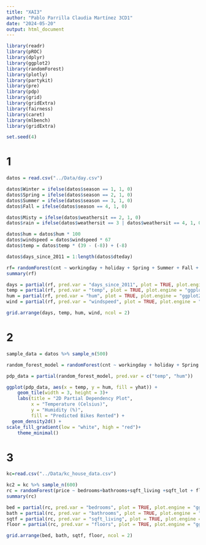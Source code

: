 ```yaml
---
title: "XAI3"
author: "Pablo Parrilla Claudia Martínez 3CD1"
date: "2024-05-20"
output: html_document
---
```



```r
library(readr)
library(pROC)
library(dplyr)
library(ggplot2)
library(randomForest)
library(plotly)
library(partykit)
library(pre)
library(pdp)
library(grid)
library(gridExtra)
library(fairness)
library(caret)
library(mlbench)
library(gridExtra)

set.seed(4)

```


# 1


```r
datos = read.csv("../Data/day.csv")

datos$Winter = ifelse(datos$season == 1, 1, 0)
datos$Spring = ifelse(datos$season == 2, 1, 0)
datos$Summer = ifelse(datos$season == 3, 1, 0)
datos$Fall = ifelse(datos$season == 4, 1, 0)

datos$Misty = ifelse(datos$weathersit == 2, 1, 0)
datos$rain = ifelse(datos$weathersit == 3 | datos$weathersit == 4, 1, 0)

datos$hum = datos$hum * 100
datos$windspeed = datos$windspeed * 67
datos$temp = datos$temp * (39 - (-8)) + (-8)

datos$days_since_2011 = 1:length(datos$dteday)

```

```r
rf= randomForest(cnt ~ workingday + holiday + Spring + Summer + Fall + Misty + rain + temp + hum + windspeed + days_since_2011, data = datos)
summary(rf)

```
```r
days = partial(rf, pred.var = "days_since_2011", plot = TRUE, plot.engine = "ggplot2")
temp = partial(rf, pred.var = "temp", plot = TRUE, plot.engine = "ggplot2")
hum = partial(rf, pred.var = "hum", plot = TRUE, plot.engine = "ggplot2")
wind = partial(rf, pred.var = "windspeed", plot = TRUE, plot.engine = "ggplot2")

grid.arrange(days, temp, hum, wind, ncol = 2)
```


# 2

```r
sample_data = datos %>% sample_n(500)

random_forest_model = randomForest(cnt ~ workingday + holiday + Spring + Summer + Fall + Misty + rain + temp + hum + windspeed + days_since_2011, data = sample_data)

pdp_data = partial(random_forest_model, pred.var = c("temp", "hum"))

ggplot(pdp_data, aes(x = temp, y = hum, fill = yhat)) +
    geom_tile(width = 3, height = 3)+
    labs(title = "2D Partial Dependency Plot",
         x = "Temperature (Celsius)",
         y = "Humidity (%)",
         fill = "Predicted Bikes Rented") +
  geom_density2d() +
scale_fill_gradient(low = "white", high = "red")+
    theme_minimal()

```

# 3

```r

kc=read.csv("../Data/kc_house_data.csv")

kc2 = kc %>% sample_n(600)
rc = randomForest(price ~ bedrooms+bathrooms+sqft_living +sqft_lot + floors +  yr_built, data = kc2)
summary(rc)
```

```r
bed = partial(rc, pred.var = "bedrooms", plot = TRUE, plot.engine = "ggplot2")
bath = partial(rc, pred.var = "bathrooms", plot = TRUE, plot.engine = "ggplot2")
sqtf = partial(rc, pred.var = "sqft_living", plot = TRUE, plot.engine = "ggplot2")
floor = partial(rc, pred.var = "floors", plot = TRUE, plot.engine = "ggplot2")

grid.arrange(bed, bath, sqtf, floor, ncol = 2)

```

